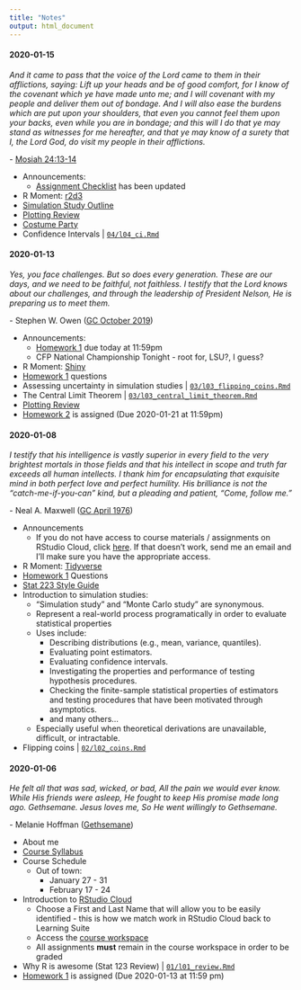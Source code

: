 ```yaml
---
title: "Notes"
output: html_document
---
```


<!--
Schedule:
2019-09-30: In class midterm review
2019-10-02: Midterm due. class canceled 
2019-10-07: Finish BS. Introduce permutations (lecture 10) HW 4 is due. HW 5 is assigned.
2019-10-09: Further permutations (finish lecture 10)
2019-10-14: HW 5 is due. Tidyverse examples. 
2019-10-16 (family pictures): Final review (TAs handle the review)
2019-10-21: Last day of class; final exam due; class canceled

Possible R Moments:
- opencpu
- htmlwidgets
- RMarkdown
- h2o
- drake
- charlatan


#### 2018-10-18

*My God hath been my support; he hath led me through mine afflictions in the 
wilderness; and he hath preserved me upon the waters of the great deep. He hath 
filled me with his love, even unto the consuming of my flesh. He hath confounded 
mine enemies, unto the causing of them to quake before me.*

\- [2 Nephi 4:20-22](https://www.lds.org/scriptures/bofm/2-ne/4.20-22)

+ Announcements
  + Final exam starts tomorrow at 8am and is due Monday (2018-10-22) at 11:59pm
  + No class on Tuesday (2018-10-23)
+ R Moment: [Hands-On Programming with R](https://rstudio-education.github.io/hopr/index.html)
+ Intro to the [Tidyverse](https://www.tidyverse.org)

![](data-science-workflow.png)

  + [Data sets](https://www.kaggle.com/datasets)
  + [NBA EDA](https://github.com/byu-stat-223/nba-players)
  + [Google Playstore EDA](https://github.com/byu-stat-223/google-playstore)


#### 2019-04-15

*Considering the Savior’s great promise for peace in this life and eternal life 
in the life to come, discipleship is a price worth paying. It is a price we cannot 
afford not to pay. By measure, the requirements of discipleship are much, much 
less than the promised blessings.*

\- James E. Faust ([GC October 2006](https://www.lds.org/general-conference/2006/10/discipleship?lang=eng){target="_blank"})

+ Announcements:
  + Final exam opens 6:00pm Today
    + Exam administered and submitted through RStudio Cloud
    + Open notes, open internet - not open neighbor
    + Due 11:59pm on Wednesday (2019-04-17)
    + No class on Wednesday (2019-04-17)
    + Plan on ~2-3 hours
+ R Moment: [rvest](https://rvest.tidyverse.org/index.html){target="_blank"}
+ [Practice Final](https://rstudio.cloud/spaces/12013/project/307411){target="_blank"}
+ Installing R and RStudio
  + [R](https://cran.r-project.org/){target="_blank}
  + [RStudio](https://www.rstudio.com/products/rstudio/download/#download){target="_blank}

#### 2019-12-09

*The Lord is with us, mindful of us and blessing us in ways only He can do.
Prayer can call down the strength and the revelation that we need to center our
thoughts on Jesus Christ and His atoning sacrifice. The Lord knew that at times
we would feel fear. I have been there and so have you, which is why the
scriptures are replete with the Lord’s counsel: “Be of good cheer, and do not
fear.”*

\- Ronald A. Rasband ([GC October
2018](https://www.lds.org/general-conference/2018/10/be-not-troubled?lang=eng){target="_blank"})

+ Announcements:
  + Final exam opens at 6:30pm today
    + Exam administered and submitted through RStudio Cloud
    + Open notes, open internet - not open neighbor
    + No class on Wednesday (2019-12-11)
    + Due 11:59pm on Wednesday (2019-12-11)
    + Plan on ~2-3 hours
+ R Moment: [Plumber](https://www.rplumber.io/){target="_blank"}
+ [Homework 5](https://rstudio.cloud/spaces/36306/project/664618){target="_blank"} Questions
+ [Enter the Tidyverse](https://www.tidyverse.org/){target="_blank"}

    ![](data-science-workflow.png)

  + [Tidy Tuesday Data](https://github.com/rfordatascience/tidytuesday){target="_blank"}

#### 2019-12-04

*Considering the Savior’s great promise for peace in this life and eternal life 
in the life to come, discipleship is a price worth paying. It is a price we cannot 
afford not to pay. By measure, the requirements of discipleship are much, much 
less than the promised blessings.*

\- James E. Faust ([GC October 2006](https://www.lds.org/general-conference/2006/10/discipleship?lang=eng){target="_blank"})

+ Announcements:
  + Final exam opens 6:30pm Monday, 2019-12-09
    + Exam administered and submitted through RStudio Cloud
    + Open notes, open internet - not open neighbor
    + Due 11:59pm on Wednesday (2019-12-11)
    + Plan on ~2-3 hours
+ R Moment: [h2o](https://www.h2o.ai/){target="_blank"}
+ Midterm results:
  ![](exam-1-grade-distribution.png)
+ [Homework 5](https://rstudio.cloud/spaces/36306/project/664618){target="_blank"} Questions
+ [Exam Review](https://rstudio.cloud/spaces/36306/project/664665){target="_blank"}
  + Exam 5: Movies
  + Exam 4: General Conference
    

#### 2019-12-02

*Our present and our future will be happier if we are all always conscious of
the future. As we make current decisions we should always be asking "where will
this lead?"*

\- Dallin H. Oaks ([GC April
2019](https://www.lds.org/general-conference/2019/04/media/session_3_talk_8/6023569787001?lang=eng){target="_blank"})

+ Announcements:
  + Final exam opens a week from today (2019-12-09)
+ R Moment: [RStudio Connect](https://www.rstudio.com/products/connect/){target="_blank"}
  + [RStudio Quickstart](https://www.rstudio.com/products/quickstart/){target="_blank"}
+ Introduction to [Permutation Tests](https://en.wikipedia.org/wiki/Resampling_(statistics)#Permutation_tests){target="_blank"}
![](hypothesis-testing.png)
  + [Brothers](https://rstudio.cloud/spaces/44710/project/816497){target="_blank"}
(`10/l10_brothers.Rmd`)
  + [Faithful](https://rstudio.cloud/spaces/44710/project/816497){target="_blank"}
(`10/l10_faithful.Rmd`)
  + [GPA](https://rstudio.cloud/spaces/44710/project/816497){target="_blank"}
(`10/l10_gpa.Rmd`)
+ [Homework 5](https://rstudio.cloud/spaces/36306/project/664618){target="_blank"} Assigned (Due 2019-12-09 at 11:59pm)

#### 2019-11-25

*Chidi, here's the thing with stuff. You can look at a problem from every angle
and drive yourself crazy, but sometimes, you just gotta huck a Molotov cocktail
at a drone and see what happens... I mean, where I'm from, most things blow up
eventually. So I learned that when something dope comes along, you gotta lock it
down. If you're always frozen in fear and taking too long to think about what to
do, you'll miss your opportunity and maybe get sucked into the propeller of a
swamp boat.*

\- Jason Mendoza ([The Good Place S4
E09](https://en.wikipedia.org/wiki/The_Good_Place){target="_blank"})

+ Announcements
  + No class on Wednesday
+ R Moment: [goodshirt](https://github.com/adam-gruer/goodshirt){target="_blank"}
+ [Homework 4](https://rstudio.cloud/spaces/36306/project/664614){target="_blank"} Questions
+ Bootstrap Continued
  + [Bootstrap coverage](https://rstudio.cloud/spaces/44710/project/816497){target="_blank"}
(`09/l09_bs_coverage.Rmd`)
  + [Bootstrap troubles](https://rstudio.cloud/spaces/44710/project/816497){target="_blank"}
(`09/l09_bs_troubles.Rmd`)


#### 2019-11-18

*Your struggles do not define you, but they can refine you.*

\- Reyna I. Aburto (GC October 2019)

+ Announcements
  + Exam 1 opens today at approximately 6:30pm
  + Exam administered and submitted through RStudio Cloud
  + Open notes, open internet - **not open neighbor**
  + Due 11:59pm on Wednesday (2019-11-20) (No late submissions accepted)
  + Plan on ~2-3 hours
  + No class Wednesday (2019-11-20)
+ R Moment: [reticulate](https://rstudio.github.io/reticulate/){target="_blank"}
+ [Homework 4](https://rstudio.cloud/spaces/36306/project/664614){target="_blank"} Questions
+ [Exam Review](https://rstudio.cloud/spaces/36306/project/664663){target="_blank"}
  + Exam 3: Late
  + Exam 5: E-commerce
  + Exam 4: Mike Trout

#### 2019-11-13

*...Alma noted, “Time only is measured unto men.” Because speed is a measure of
distance over time, if time becomes less relevant, so does speed. Thus, in
eternal things, such as our ongoing progress in becoming like God, direction is
more important than speed. In the long run, the direction we are headed matters
much more than the rate at which we are moving.*

\- Kevin J. Worthen ([BYU Devotional January 8,
2019](https://speeches.byu.edu/talks/kevin-j-worthen_knowing-who-you-are/){target="_blank"})

+ Announcements:
  + Exam 1 opens a on Monday (2019-11-18)
    + In class review on Monday (2019-11-18)
    + Exam administered and submitted through RStudio Cloud
    + Open notes, open internet - **not open neighbor**
    + Due 11:59pm on Wednesday (2019-11-20) (No late submissions accepted)
    + Plan on ~2-3 hours
    + No class Wednesday (2019-11-20)
+ R Moment: [blogdown](https://bookdown.org/yihui/blogdown/){target="_blank"}
  + [rbind.io](https://support.rbind.io/about/)
+ [Hypothesis Testing](https://rstudio.cloud/spaces/44710/project/816497){target="_blank"} (`05/l05_mean.Rmd`)
+ Introduction to [Bootstrap](https://en.wikipedia.org/wiki/Bootstrapping_(statistics)){target="_blank"}

    "Bootstrapping is the practice of estimating properties of an estimator
    (such as its variance) by measuring those properties when sampling from an
    approximating distribution." -
    [Wikipedia](https://en.wikipedia.org/wiki/Bootstrapping_(statistics)){target="_blank"}

  + [Bootstrap confidence interval on mean](https://rstudio.cloud/spaces/44710/project/816497){target="_blank"}
(`08/l08_mean.Rmd`)
  + [Memory loss](https://rstudio.cloud/spaces/44710/project/816497){target="_blank"}
(`08/l08_memory.Rmd`)
  + [Confidence interval](https://rstudio.cloud/spaces/44710/project/816497){target="_blank"}
(`08/l08_ci.Rmd`)
+ [Homework 4](https://rstudio.cloud/spaces/36306/project/664614){target="_blank"} is assigned (due 2019-11-25 at 11:59pm)

#### 2019-11-11

*Within each one of us, regardless of our own unique circumstances, challenges,
and even mistakes we have made, there is currently an essence of the divine. It
is part of our nature—a part of who we are that does not change.*

\- Kevin J. Worthen ([BYU Devotional January 8, 2019](https://speeches.byu.edu/talks/kevin-j-worthen_knowing-who-you-are/){target="_blank"})

+ Announcements:
  + Exam 1 opens a week from today
    + In class review on Monday (2019-11-18)
    + Exam administered and submitted through RStudio Cloud
    + Open notes, open internet - **not open neighbor**
    + Due 11:59pm on Wednesday (2019-11-20) (No late submissions accepted)
    + Plan on ~2-3 hours
    + No class Wednesday (2019-11-20)
  
+ R Moment: [Local Interpretable Model-agnostic Explanations (lime)](https://github.com/thomasp85/lime){target="_blank"}
+ [Homework 3](https://rstudio.cloud/spaces/36306/project/664603){target="_blank"} questions
+ [Simulation study for simple linear regression](https://rstudio.cloud/spaces/44710/project/816497){target="_blank"}
(`06/l06_regression.Rmd`)
+ [Hypothesis Testing](https://rstudio.cloud/spaces/44710/project/816497){target="_blank"} (`05/l05_mean.Rmd`)

#### 2020-01-22

*Face your doubts. Master your fears. “Cast not away therefore your confidence.”
Stay the course and see the beauty of life unfold for you.*

\- Jeffrey R. Holland ([BYU Devotional March 2, 1999](https://speeches.byu.edu/talks/jeffrey-r-holland_cast-not-away-therefore-your-confidence/){target="_blank"})

+ R Moment: [cheatsheets](https://www.rstudio.com/resources/cheatsheets/){target="_blank"}
+ [Confidence Intervals](https://rstudio.cloud/spaces/44710/project/816497){target="_blank"}
(`04/l04_ci.Rmd`)
-->

#### 2020-01-15

*And it came to pass that the voice of the Lord came to them in their
afflictions, saying: Lift up your heads and be of good comfort, for I know of
the covenant which ye have made unto me; and I will covenant with my people and
deliver them out of bondage. And I will also ease the burdens which are put upon
your shoulders, that even you cannot feel them upon your backs, even while you
are in bondage; and this will I do that ye may stand as witnesses for me
hereafter, and that ye may know of a surety that I, the Lord God, do visit my
people in their afflictions.*

\- [Mosiah 24:13-14](https://www.lds.org/scriptures/bofm/mosiah/24.13-14?lang=eng){target="_blank"}

+ Announcements:
  + [Assignment Checklist](assignments.html) has been updated
+ R Moment: [r2d3](https://rstudio.github.io/r2d3/){target="_blank"}
+ [Simulation Study Outline](sim-study-outline.html)
+ [Plotting Review](https://rstudio.cloud/spaces/44710/project/816508){target="_blank"}
+ [Costume Party](https://rstudio.cloud/spaces/44710/project/816507){target="_blank"}
+ Confidence Intervals | [`04/l04_ci.Rmd`](https://rstudio.cloud/spaces/44710/project/816497){target="_blank"}

#### 2020-01-13

*Yes, you face challenges. But so does every generation. These are our days, and
we need to be faithful, not faithless. I testify that the Lord knows about our
challenges, and through the leadership of President Nelson, He is preparing us
to meet them.*

\- Stephen W. Owen ([GC October 2019](https://www.churchofjesuschrist.org/study/general-conference/2019/10/13owen?lang=eng){target="_blank"})

+ Announcements:
  + [Homework 1](https://rstudio.cloud/spaces/44710/project/816498){target="_blank"} due today at 11:59pm
  + CFP National Championship Tonight - root for, LSU?, I guess?
+ R Moment: [Shiny](http://shiny.rstudio.com/){target="_blank"}
+ [Homework 1](https://rstudio.cloud/spaces/44710/project/816498){target="_blank"} questions
+ Assessing uncertainty in simulation studies | [`03/l03_flipping_coins.Rmd`](https://rstudio.cloud/spaces/44710/project/816497){target="_blank"}
+ The Central Limit Theorem | [`03/l03_central_limit_theorem.Rmd`](https://rstudio.cloud/spaces/44710/project/816497){target="_blank"}
+ [Plotting Review](https://rstudio.cloud/spaces/44710/project/816508){target="_blank"}
+ [Homework 2](https://rstudio.cloud/spaces/44710/project/816499){target="_blank"} is assigned (Due 2020-01-21 at 11:59pm)


#### 2020-01-08

*I testify that his intelligence is vastly superior in every field to the very 
brightest mortals in those fields and that his intellect in scope and truth far 
exceeds all human intellects. I thank him for encapsulating that exquisite mind 
in both perfect love and perfect humility. His brilliance is not the 
“catch-me-if-you-can” kind, but a pleading and patient, “Come, follow me.”*

\- Neal A. Maxwell ([GC April 1976](https://www.lds.org/general-conference/1976/04/jesus-of-nazareth-savior-and-king?lang=eng){target="_blank"})

+ Announcements
  + If you do not have access to course materials / assignments on RStudio
  Cloud, click
  [here](https://rstudio.cloud/spaces/44710/join?access_code=MQkE91b62JJFRv5wQGBBhDWkN9w9904eywo5uDhZ){target="_blank"}.
  If that doesn't work, send me an email and I'll make sure you have the
  appropriate access.
+ R Moment: [Tidyverse](https://www.tidyverse.org/){target="_blank"}
+ [Homework 1](https://rstudio.cloud/spaces/44710/project/816498){target="_blank"} Questions
+ [Stat 223 Style Guide](coding-standards.html)
+ Introduction to simulation studies:
  + "Simulation study" and "Monte Carlo study" are synonymous.
  + Represent a real-world process programatically in order to evaluate statistical
  properties
  + Uses include:
    + Describing distributions (e.g., mean, variance, quantiles).
    + Evaluating point estimators.
    + Evaluating confidence intervals.
    + Investigating the properties and performance of testing hypothesis procedures.
    + Checking the finite-sample statistical properties of estimators and testing 
    procedures that have been motivated through asymptotics.
    + and many others...
  + Especially useful when theoretical derivations are unavailable, difficult, 
    or intractable.
+ Flipping coins | [`02/l02_coins.Rmd`](https://rstudio.cloud/spaces/44710/project/816497){target="_blank"}


#### 2020-01-06

*He felt all that was sad, wicked, or bad,
All the pain we would ever know.
While His friends were asleep, He fought to keep
His promise made long ago.
Gethsemane. Jesus loves me,
So He went willingly to Gethsemane.*

\- Melanie Hoffman ([Gethsemane](https://www.lds.org/friend/2018/03/gethsemane?lang=eng){target="_blank"})

+ About me
+ [Course Syllabus](syllabus.html)
+ Course Schedule
  + Out of town:
    + January 27 - 31
    + February 17 - 24
+ Introduction to [RStudio Cloud](https://rstudio.cloud){target="_blank"}
  + Choose a First and Last Name that will allow you to be easily identified - this is how we match work in RStudio Cloud back to Learning Suite
  + Access the [course workspace](https://rstudio.cloud/spaces/44710/join?access_code=MQkE91b62JJFRv5wQGBBhDWkN9w9904eywo5uDhZ){target="_blank"}
  + All assignments **must** remain in the course workspace in order to be graded
+ Why R is awesome (Stat 123 Review) | [`01/l01_review.Rmd`](https://rstudio.cloud/spaces/44710/project/816497){target="_blank"}
+ [Homework 1](https://rstudio.cloud/spaces/44710/project/816498){target="_blank"} is assigned (Due 2020-01-13 at 11:59 pm)
